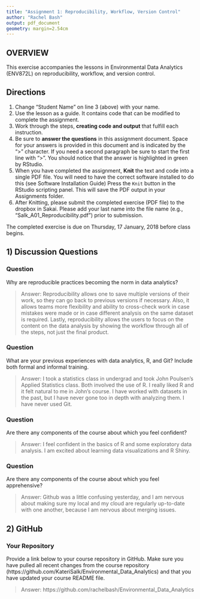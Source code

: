 ```yaml
---
title: "Assignment 1: Reproducibility, Workflow, Version Control"
author: "Rachel Bash"
output: pdf_document
geometry: margin=2.54cm
---
```


## OVERVIEW

This exercise accompanies the lessons in Environmental Data Analytics (ENV872L) on reproducibility, workflow, and version control. 

## Directions
1. Change "Student Name" on line 3 (above) with your name.
2. Use the lesson as a guide. It contains code that can be modified to complete the assignment.
3. Work through the steps, **creating code and output** that fulfill each instruction.
4. Be sure to **answer the questions** in this assignment document.
Space for your answers is provided in this document and is indicated by the ">" character.
If you need a second paragraph be sure to start the first line with ">".
You should notice that the answer is highlighted in green by RStudio. 
6. When you have completed the assignment, **Knit** the text and code into a single PDF file.
You will need to have the correct software installed to do this (see Software Installation Guide)
Press the `Knit` button in the RStudio scripting panel.
This will save the PDF output in your Assignments folder.
8. After Knitting, please submit the completed exercise (PDF file) to the dropbox in Sakai. Please add your last name into the file name (e.g., "Salk_A01_Reproducibility.pdf") prior to submission.

The completed exercise is due on Thursday, 17 January, 2018 before class begins.

## 1) Discussion Questions

### Question
Why are reproducible practices becoming the norm in data analytics?

> Answer: Reproducibility allows one to save multiple versions of their work, so they can go back to previous versions if necessary. Also, it allows teams more flexibility and ability to cross-check work in case mistakes were made or in case different analysis on the same dataset is required. Lastly, reproducibility allows the users to focus on the content on the data analysis by showing the workflow through all of the steps, not just the final product.

### Question
What are your previous experiences with data analytics, R, and Git? Include both formal and informal training.

> Answer: I took a statistics class in undergrad and took John Poulsen's Applied Statistics class. Both involved the use of R. I really liked R and it felt natural to me in John's course. I have worked with datasets in the past, but I have never gone too in depth with analyzing them. I have never used Git.

### Question
Are there any components of the course about which you feel confident?

> Answer: I feel confident in the basics of R and some exploratory data analysis. I am excited about learning data visualizations and R Shiny. 

### Question
Are there any components of the course about which you feel apprehensive?

> Answer: Github was a little confusing yesterday, and I am nervous about making sure my local and my cloud are regularly up-to-date with one another, because I am nervous about merging issues. 


## 2) GitHub

### Your Repository
Provide a link below to your course repository in GitHub. Make sure you have pulled all recent changes from the course repository (https://github.com/KateriSalk/Environmental_Data_Analytics) and that you have updated your course README file. 

> Answer: https://github.com/rachelbash/Environmental_Data_Analytics


